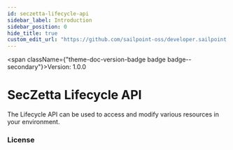 ```yaml
---
id: seczetta-lifecycle-api
sidebar_label: Introduction
sidebar_position: 0
hide_title: true
custom_edit_url: "https://github.com/sailpoint-oss/developer.sailpoint.com/issues/new?assignees=&labels=&template=bug-report.md&title=%5BBug%5D+Your+Bug+Report+Here Requesting changes to 'SecZetta Lifecycle API' (seczetta-lifecycle-api)"
---
```



<span className={"theme-doc-version-badge badge badge--secondary"}>Version: 1.0.0</span>

# SecZetta Lifecycle API



The Lifecycle API can be used to access and modify various resources in your environment.

<div style={{"marginBottom":"var(--ifm-paragraph-margin-bottom)"}}><h3 style={{"marginBottom":"0.25rem"}}>License</h3></div>
